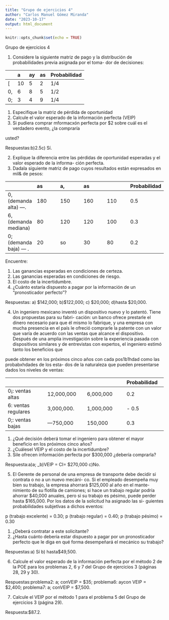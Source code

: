 ```yaml
---
title: "Grupo de ejercicios 4"
author: "Carlos Manuel Gómez Miranda"
date: "2023-10-17"
output: html_document
---
```


```r
knitr::opts_chunk$set(echo = TRUE)
```

Grupo de ejercicios 4

1. Considere la siguiente matriz de pago y la distribución de probabilidades previa asignada por el toma- dor de decisiones:

|<p>Acción</p><p>Estado de la naturaleza</p>|a|ay|as|Probabilidad|
| :- | :- | :- | :- | :- |
|[|10|5|2|1/4|
|0,|6|8|5|1/2|
|0;|3|4|9|1/4|



1) Especifique la matriz de pérdida de oportunidad
1) Calcule el valor esperado de la información perfecta (VEIP)
1) Si pudiera comprar mformacxón perfecta por $2 sobre cuál es el verdadero evento, ¿la compraría

usted?

Respuestas:b)2.5c) Sí.

2. Explique la diferencia entre las pérdidas de oportunidad esperadas y el valor esperado de la informa- ción perfecta.
2. Dadala siguiente matriz de pago cuyos resultados están expresados en mil& de pesos:

|<p>Acción</p><p>Estado de la naturaleza</p>|as|a,|as|<p>ay</p><p>.</p>|Probabilidad|
| :- | :- | :- | :- | :- | :- |
|0, (demanda alta) —.|180|150|160|110|0\.5|
|6, (demanda mediana)|80|120|120|100|0\.3|
|0; (demanda baja) — .|20|so|30|80|0\.2|

Encuentre:

1) Las ganancias esperadas en condiciones de certeza.
1) Las ganancias esperadas en condiciones de riesgo.
1) El costo de la incertidumbre.
1) ¿Cuánto estaría dispuesto a pagar por la información de un “pronosticador perfecto”?

Respuestas: a) $142,000; b)$122,000; c) $20,000; d)hasta $20,000.

4. Un ingeniero mexicano inventó un dispositivo nuevo y lo patentó. Tiene dos propuestas para su fabri- cación: un banco ofrece prestarle el dinero necesario para que él mismo lo fabrique, y una empresa con mucha presencia en el país le ofreció comprarle la patente con un valor que varía de acuerdo con las ventas que alcance el dispositivo. Después de una amplia investigación sobre la experiencia pasada con dispositivos similares y de entrevistas con expertos, el ingeniero estimó tanto los beneficios que

puede obtener en los próximos cinco años con cada pos1b1hdad como las probabxhdades de los esta- dos de la naturaleza que pueden presentarse dados los niveles de ventas:

|<p>Acción</p><p>Estado de la naturaleza —</p>|<p>aj</p><p>fabricar él mismo</p>|<p>a,</p><p>vender patente</p>|Probabilidad|
| :- | :- | :- | :- |
|0¡: ventas altas|12,000,000|6,000,000|0\.2|
|6: ventas regulares|3,000,000.|1,000,000|- 0.5|
|0;: ventas bajas|—750,000|150,000|0\.3|



1) ¿Qué decisión deberá tomar el ingeniero para obtener el mayor beneficio en los próximos cinco años?
1) ¿Cuálesel VEIP y el costo de la incertidumbre?
1) Sile ofrecen información perfecta por $300,000 ¿debería comprarla?

Respuesta:a)a; \_b)VEIP = CI= $270,000 c)No.

5. El Gerente de personal de una empresa de transporte debe decidir si contrata o no a un nuevo mecáni- co. Si el empleado desempeña muy bien su trabajo, la empresa ahorrará $125,000 al año en el mante- nimiento de su flotilla de camiones; si hace un trabajo regular podría ahorrar $40,000 anuales, pero si su trabajo es pésimo, puede perder hasta $165,000. Por los datos de la solicitud ha asignado las si- guientes probabilidades subjetlvas a dichos eventos:

p (trabajo excelente) = 0.30; p (trabajo regular) = 0.40; p (trabajo pésimo) = 0.30

1) ¿Deberá contratar a este solicitante?
1) ¿Hasta cuánto debería estar dispuesto a pagar por un pronosticador perfecto que le diga en qué forma desempeñará el mecánico su trabajo?

Respuestas:a) Sí b) hasta$49,500.

6. Calcule el valor esperado de la información perfecta por el método 2 de la POE para los problemas 2, 6 y 7 del Grupo de ejercicios 3 (páginas 28, 29 y 30).

Respuestas:problema2: a; conVEIP = $35; problema6: aycon VEIP = $2,400; problema7: a; conVEIP = $7,500.

7. Calcule el VEIP por el método 1 para el problema 5 del Grupo de ejercicios 3 (página 29).

Respuesta:$87.2.
